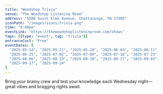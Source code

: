 ```yaml
---
title: "Woodshop Trivia"
venue: "The Woodshop Listening Room"
address: "5500 Saint Elmo Avenue, Chattanooga, TN 37409"
iconPath: "/images/icons/trivia.png"
time: "8:00pm"
eventLink: "https://thewoodshoplisteningroom.com/shows"
tags: [{type: "event", tag: "trivia"}]
entranceCost: "Free"
eventDates: [
  "2025-05-14", "2025-05-21", "2025-05-28", "2025-06-04", "2025-06-11", "2025-06-18",
  "2025-06-25", "2025-07-02", "2025-07-09", "2025-07-16", "2025-07-23", "2025-07-30",
  "2025-08-06", "2025-08-13", "2025-08-20", "2025-08-27", "2025-09-03", "2025-09-10",
  "2025-09-17", "2025-09-24"
]
---
```


Bring your brainy crew and test your knowledge each Wednesday night—great vibes and bragging rights await.